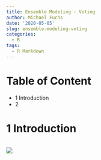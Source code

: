 ```yaml
---
title: Ensemble Modeling - Voting
author: Michael Fuchs
date: '2020-05-05'
slug: ensemble-modeling-voting
categories:
  - R
tags:
  - R Markdown
---
```




# Table of Content

+ 1 Introduction
+ 2





# 1 Introduction










```r

```

![](/post/2020-05-05-ensemble-modeling-voting_files/p64p1.png)



















